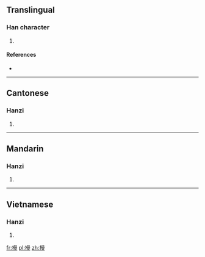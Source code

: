 ==Translingual==

===Han character===
{{Han char|rn=64|rad=手|as=11|sn=14|four=|canj=手日田水 (QAWE)}}

# {{defn|Han|sort=手11}}

====References====
* {{Han ref|kx=0451.210|dkj=12635|dj=0802.020|hdz=31946.010|uh=6471|ud=25713}}

----

==Cantonese==

===Hanzi===
{{yue-hanzi|jyut=[[maan1]]|y=maan1}}

# {{defn|lang=yue|sort=手11}}

----

==Mandarin==

===Hanzi===
{{cmn-hanzi|pin=[[mán]] ([[man2]])|wg=man<sup>2</sup>}}

# {{defn|lang=cmn|sort=手11}}

----

==Vietnamese==

===Hanzi===
{{vi-hantu|[[mần]]|rs=手11}}

# {{defn|lang=vi|sort=手11}}

[[fr:摱]]
[[pl:摱]]
[[zh:摱]]